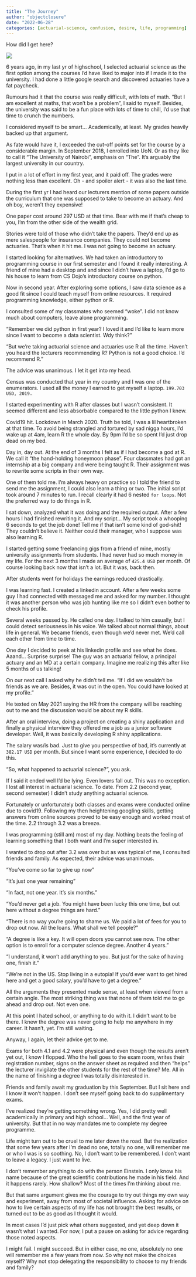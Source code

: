```yaml
---
title: "The Journey"
author: "objectclosure"
date: "2022-06-28"
categories: [actuarial-science, confusion, desire, life, programming]
---
```


How did I get here?

![](black-swan.jpeg)

6 years ago, in my last yr of highschool, I selected actuarial science as the first option among the courses I’d have liked to major into if I made it to the university. I had done a little google search and discovered actuaries have a fat paycheck. 

Rumours had it that the course was really difficult, with lots of math. “But I am excellent at maths, that won’t be a problem”, I said to myself. Besides, the university was said to be a fun place with lots of time to chill, I’d use that time to crunch the numbers. 

I considered myself to be smart… Academically, at least. My grades heavily backed up that argument.

As fate would have it, I exceeded the cut-off points set for the course by a considerable margin. In September 2018, I enrolled into UoN. Or as they like to call it “The University of Nairobi”, emphasis on “The”. It’s arguably the largest university in our country.

I put in a lot of effort in my first year, and it paid off. The grades were nothing less than excellent. Oh - and spoiler alert - it was also the last time.

During the first yr I had heard our lecturers mention of some papers outside the curriculum that one was supposed to take to become an actuary. And oh boy, weren’t they expensive! 

One paper cost around 297 USD at that time. Bear with me if that’s cheap to you, I’m from the other side of the wealth grid.

Stories were told of those who didn’t take the papers. They’d end up as mere salespeople for insurance companies. They could not become actuaries. That’s when it hit me. I was not going to become an actuary.

I started looking for alternatives. We had taken an introductory to programming course in our first semester and I found it really interesting. A friend of mine had a desktop and and since I didn’t have a laptop, I’d go to his house to learn from CS Dojo’s introductory course on python.

Now in second year. After exploring some options, I saw data science as a good fit since I could teach myself from online resources. It required programming knowledge, either python or R. 

I consulted some of my classmates who seemed “woke”. I did not know much about computers, leave alone programming. 

“Remember we did python in first year? I loved it and I’d like to learn more since I want to become a data scientist. Wdy think?”

“But we’re taking actuarial science and actuaries use R all the time. Haven’t you heard the lecturers recommending R? Python is not a good choice. I’d recommend R.”

The advice was unanimous. I let it get into my head. 

Census was conducted that year in my country and I was one of the enumerators. I used all the money I earned to get myself a laptop. `199.703 USD, 2019.`

I started experimenting with R after classes but I wasn’t consistent. It seemed different and less absorbable compared to the little python I knew.

Covid19 hit. Lockdown in March 2020. Truth be told, I was a lil heartbroken at that time. To avoid being strangled and tortured by sad nigga hours, I’d wake up at 4am, learn R the whole day. By 9pm I’d be so spent I’d just drop dead on my bed.

Day in, day out. At the end of 3 months I felt as if I had become a god at R. We call it "the hand-holding honeymoon phase". Four classmates had got an internship at a big company and were being taught R. Their assignment was to rewrite some scripts in their own way.

One of them told me. I’m always heavy on practice so I told the friend to send me the assignment, I could also learn a thing or two. The initial script took around 7 minutes to run. I recall clearly it had 6 nested `for loops`. Not the preferred way to do things in R.

I sat down, analyzed what it was doing and the required output. After a few hours I had finished rewriting it. And my script… My script took a whooping 6 seconds to get the job done! Tell me if that isn’t some kind of god-shit! They couldn’t believe it. Neither could their manager, who I suppose was also learning R.

I started getting some freelancing gigs from a friend of mine, mostly university assignments from students. I had never had so much money in my life. For the next 3 months I made an average of `425.4 USD` per month. Of course looking back now that isn’t a lot. But it was, back then.

After students went for holidays the earnings reduced drastically.

I was learning fast. I created a linkedin account. After a few weeks some guy I had connected with messaged me and asked for my number. I thought it was another person who was job hunting like me so I didn’t even bother to check his profile.

Several weeks passed by. He called one day. I talked to him casually, but I could detect seriousness in his voice. We talked about normal things, about life in general. We became friends, even though we’d never met. We’d call each other from time to time.

One day I decided to peek at his linkedin profile and see what he does. Aaand… Surprise surprise! The guy was an actuarial fellow, a principal actuary and an MD at a certain company. Imagine me realizing this after like 5 months of us talking!

On our next call I asked why he didn’t tell me. “If I did we wouldn’t be friends as we are. Besides, it was out in the open. You could have looked at my profile.”

He texted on May 2021 saying the HR from the company will be reaching out to me and the discussion would be about my R skills. 

After an oral interview, doing a project on creating a shiny application and finally a physical interview they offered me a job as a junior software developer. Well, it was basically developing R shiny applications.

The salary was/is bad. Just to give you perspective of bad, it’s currently at `382.17 USD` per month. But since I want some experience, I decided to do this.

“So, what happened to actuarial science?”, you ask.

If I said it ended well I’d be lying. Even lovers fall out. This was no exception. I lost all interest in actuarial science. To date. From 2.2 (second year, second semester) I didn’t study anything actuarial science. 

Fortunately or unfortunately both classes and exams were conducted online due to covid19. Following my then heightening googling skills, getting answers from online sources proved to be easy enough and worked most of the time. 2.2 through 3.2 was a breeze. 

I was programming (still am) most of my day. Nothing beats the feeling of learning something that I both want and I’m super interested in.

I wanted to drop out after 3.2 was over but as was typical of me, I consulted friends and family. As expected, their advice was unanimous.

“You’ve come so far to give up now”

“It’s just one year remaining”

“In fact, not one year. It’s six months.”

“You’d never get a job. You might have been lucky this one time, but out here without a degree things are hard.”

“There is no way you’re going to shame us. We paid a lot of fees for you to drop out now. All the loans. What shall we tell people?”

“A degree is like a key. It will open doors you cannot see now. The other option is to enroll for a computer science degree. Another 4 years.”

“I understand, it won’t add anything to you. But just for the sake of having one, finish it.”

“We’re not in the US. Stop living in a eutopia! If you’d ever want to get hired here and get a good salary, you’d have to get a degree.”

All the arguments they presented made sense, at least when viewed from a certain angle. The most striking thing was that none of them told me to go ahead and drop out. Not even one.

At this point I hated school, or anything to do with it. I didn’t want to be there. I knew the degree was never going to help me anywhere in my career. It hasn’t, yet. I’m still waiting.

Anyway, I again, let their advice get to me. 

Exams for both 4.1 and 4.2 were physical and even though the results aren’t yet out, I know I flopped. Who the hell goes to the exam room, writes their registration number, signs on the answer sheet as required and then “helps” the lecturer invigilate the other students for the rest of the time? Me. All in the name of finishing a degree I was totally disinterested in.

Friends and family await my graduation by this September. But I sit here and I know it won’t happen. I don’t see myself going back to do supplimentary exams.

I’ve realized they’re getting something wrong. Yes, I did pretty well academically in primary and high school… Well, and the first year of university. But that in no way mandates me to complete my degree programme.

Life might turn out to be cruel to me later down the road. But the realization that some few years after I’m dead no one, totally no one, will remember me or who I was is so soothing. No, I don’t want to be remembered. I don’t want to leave a legacy. I just want to live.

I don’t remember anything to do with the person Einstein. I only know his name because of the great scientific contributions he made in his field. And it happens rarely. How shallow? Most of the times I’m thinking about me.

But that same argument gives me the courage to try out things my own way and experiment, away from most of societal influence. Asking for advice on how to live certain aspects of my life has not brought the best results, or turned out to be as good as I thought it would. 

In most cases I'd just pick what others suggested, and yet deep down it wasn't what I wanted. For now, I put a pause on asking for advice regarding those noted aspects.

I might fail. I might succeed. But in either case, no one, absolutely no one will remember me a few years from now. So why not make the choices myself? Why not stop delegating the responsibility to choose to my friends and family?
